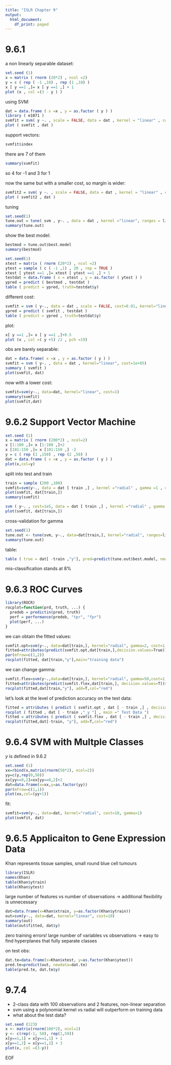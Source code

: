 ```yaml
---
title: "ISLR Chapter 9"
output:
  html_document:
    df_print: paged
---
```


# 9.6.1

a non linearly separable dataset:
```r
set.seed (1)
x = matrix ( rnorm (20*2) , ncol =2)
y = c ( rep ( -1 ,10) , rep (1 ,10) )
x [ y ==1 ,]= x [ y ==1 ,] + 1
plot (x , col =(3 - y ) )
```
using SVM:
```r
dat = data.frame ( x =x , y = as.factor ( y ) )
library ( e1071 )
svmfit = svm( y ~. , scale = FALSE, data = dat , kernel = "linear" , cost =10 )
plot ( svmfit , dat )
```
support vectors:
```r
svmfit$index
```
there are 7 of them

```r
summary(svmfit)
```
so 4 for -1 and 3 for 1

now the same but with a smaller cost, so margin is wider:
```r
svmfit2 = svm( y ~. , scale = FALSE, data = dat , kernel = "linear" , cost =0.1 )
plot ( svmfit2 , dat )
```
tuning

```r
set.seed(1)
tune.out = tune( svm , y~. , data = dat , kernel ="linear", ranges = list(cost=c(0.001 , 0.01 , 0.1 , 1 ,5 ,10 ,100)))
summary(tune.out)
```
show the best model:
```r
bestmod = tune.out$best.model
summary(bestmod)
```

```r
set.seed(1)
xtest = matrix ( rnorm (20*2) , ncol =2)
ytest = sample ( c ( -1 ,1) , 20 , rep = TRUE )
xtest [ ytest ==1 ,]= xtest [ ytest ==1 ,] + 1
testdat = data.frame ( x = xtest , y = as.factor ( ytest ) )
ypred = predict ( bestmod , testdat )
table ( predict = ypred, truth=testdat$y)
```
different cost:
```r
svmfit = svm ( y~., data = dat , scale = FALSE, cost=0.01, kernel="linear")
ypred = predict ( svmfit , testdat )
table ( predict = ypred , truth=testdat$y)
```
plot:
```r
x[ y ==1 ,]= x [ y ==1 ,]+0.5
plot (x , col =( y +5) /2 , pch =19)
```

obs are barely separable:
```r
dat = data.frame( x =x , y = as.factor ( y ) )
svmfit = svm ( y~. , data = dat , kernel="linear", cost=1e+05)
summary ( svmfit )
plot(svmfit, dat)
```
now with a lower cost:

```r
svmfit=svm(y~., data=dat, kernel="linear", cost=1)
summary(svmfit)
plot(svmfit,dat)
```

# 9.6.2 Support Vector Machine

```r
set.seed (1)
x = matrix ( rnorm (200*2) , ncol=2)
x [1:100 ,]= x [1:100 ,]+2
x [101:150 ,]= x [101:150 ,] -2
y = c ( rep (1 ,150) , rep (2 ,50) )
dat = data.frame ( x =x , y = as.factor ( y ) )
plot(x,col=y)
```
split into test and train
```r
train = sample (200 ,100)
svmfit=svm(y~., data = dat [ train ,] , kernel ="radial" , gamma =1 , cost=1)
plot(svmfit, dat[train,])
summary(svmfit)
```

```r
svm ( y~. , cost=1e5, data = dat [ train ,] , kernel ="radial" , gamma =1)
plot(svmfit, dat[train,])
```

cross-validation for gamma
```r
set.seed(1)
tune.out <- tune(svm, y~., data=dat[train,], kernel="radial", ranges=list(cost=c(0.1,1,10,100,1000)), gamma=c(0.5,1,2,3,4))
summary(tune.out)
```

table:
```r
table ( true = dat[ -train ,"y"], pred=predict(tune.out$best.model, newdata = dat[ -train ,]))
```
mis-classification stands at 8%

# 9.6.3 ROC Curves

```r
library(ROCR)
rocplot=function(prd, truth, ...) {
  predob = predictin(pred, truth)
  perf = performance(predob, "tpr", "fpr")
  plot(perf, ...)
}
```

we can obtain the fitted values:
```r
svmfit.opt=svm(y~., data=dat[train,], kernel="radial", gamma=2, cost=1, decision.values=T)
fitted=attributes(predict(svmfit.opt,dat[train,],decision.values=True))$decision.values
par(mfrow=c(1,2))
rocplot(fitted, dat[train,"y"],main="training data")
```

we can change gamma:
```r
svmfit.flex=svm(y~.,data=dat[train,], kernel="radial", gamma=50,cost=1,decision.values=T)
fitted=attributes(predict(svmfit.flex,dat[train,], decision.values=T))$decision.values
rocplot(fitted,dat[train,"y"], add=T,col="red")
```

let's look at the level of prediction accuracy on the test data:
```r
fitted = attributes ( predict ( svmfit.opt , dat [ - train ,] , decision.values=T))$decision.values
rocplot ( fitted , dat [ - train ," y "] , main =" Test Data ")
fitted = attributes ( predict ( svmfit.flex , dat [ - train ,] , decision.values=T))$decision.values
rocplot(fitted,dat[-train, "y"], add=T,col="red")
```

# 9.6.4 SVM with Multple Classes

$y$ is defined in 9.6.2

```r
set.seed (1)
xx=rbind(x,matrix(rnorm(50*2), ncol=2))
yy=c(y,rep(0,50))
xx[yy==0,2]=xx[yy==0,2]+2
dat=data.frame(x=xx,y=as.factor(yy))
par(mfrow=c(1,1))
plot(xx,col=(yy+1))
```

fit:
```r
svmfit=svm(y~., data=dat, kernel="radial", cost=10, gamma=1)
plot(svmfit, dat)
```

# 9.6.5 Applicaiton to Gene Expression Data

Khan represents tissue samples, small round blue cell tumours

```r
library(ISLR)
names(Khan)
table(Khan$ytrain)
table(Khan$ytest)
```
large number of features vs number of observations -> additional flexibility is unnecessary

```r
dat=data.frame(x=Khan$xtrain, y=as.factor(Khan$ytrain))
out=svm(y~., data=dat, kernel="linear", cost=10)
summary(out)
table(out$fitted, dat$y)
```

zero training errors! large number of variables vs observations -> easy to find hyperplanes that fully separate classes

on test obs:
```r
dat.te=data.frame(x=Khan$xtest, y=as.factor(Khan$ytest))
pred.te=predict(out, newdata=dat.te)
table(pred.te, dat.te$y)
```

# 9.7.4

 - 2-class data with 100 observations and 2 features, non-linear separation
 - svm using a polynomial kernel vs radial will outperform on training data
 - what about the test data?
 
```r
set.seed (123)
x <- matrix(rnorm(100*2), ncol=2)
y <- c(rep(-1, 50), rep(1,50))
x[y==1,1] = x[y==1,1] + 1
x[y==1,2] = x[y==1,2] + 3
plot(x, col =(3-y))
```

EOF
